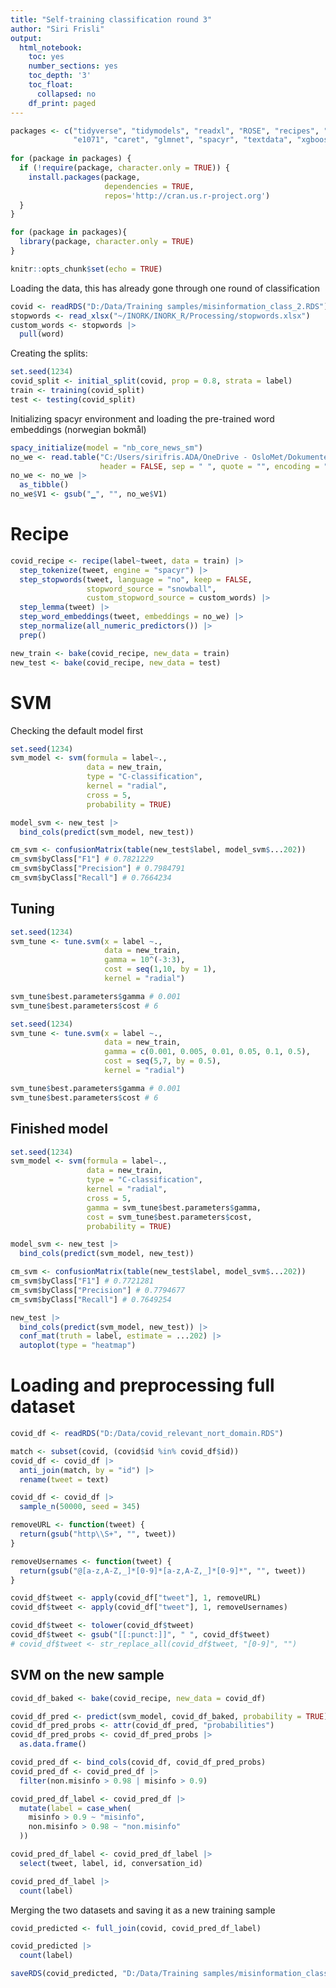 ```yaml
---
title: "Self-training classification round 3"
author: "Siri Frisli"
output:
  html_notebook:
    toc: yes
    number_sections: yes
    toc_depth: '3'
    toc_float:
      collapsed: no
    df_print: paged
---
```


```r
packages <- c("tidyverse", "tidymodels", "readxl", "ROSE", "recipes", "textrecipes",
              "e1071", "caret", "glmnet", "spacyr", "textdata", "xgboost")
 
for (package in packages) {
  if (!require(package, character.only = TRUE)) {
    install.packages(package,
                     dependencies = TRUE,
                     repos='http://cran.us.r-project.org')
  }
}

for (package in packages){
  library(package, character.only = TRUE)
}

knitr::opts_chunk$set(echo = TRUE)
```

Loading the data, this has already gone through one round of classification
```r
covid <- readRDS("D:/Data/Training samples/misinformation_class_2.RDS")
stopwords <- read_xlsx("~/INORK/INORK_R/Processing/stopwords.xlsx")
custom_words <- stopwords |>
  pull(word)
```

Creating the splits:
```r
set.seed(1234)
covid_split <- initial_split(covid, prop = 0.8, strata = label)
train <- training(covid_split)
test <- testing(covid_split)
```

Initializing spacyr environment and loading the pre-trained word embeddings (norwegian bokmål)
```r
spacy_initialize(model = "nb_core_news_sm")
no_we <- read.table("C:/Users/sirifris.ADA/OneDrive - OsloMet/Dokumenter/no.wiki.bpe.vs50000.d200.w2v.txt", 
                    header = FALSE, sep = " ", quote = "", encoding = "UTF-8")
no_we <- no_we |>
  as_tibble()
no_we$V1 <- gsub("▁", "", no_we$V1)
```

# Recipe
```r
covid_recipe <- recipe(label~tweet, data = train) |>
  step_tokenize(tweet, engine = "spacyr") |>
  step_stopwords(tweet, language = "no", keep = FALSE, 
                 stopword_source = "snowball", 
                 custom_stopword_source = custom_words) |>
  step_lemma(tweet) |>
  step_word_embeddings(tweet, embeddings = no_we) |>
  step_normalize(all_numeric_predictors()) |>
  prep()

new_train <- bake(covid_recipe, new_data = train)
new_test <- bake(covid_recipe, new_data = test)
```

# SVM
Checking the default model first
```r
set.seed(1234)
svm_model <- svm(formula = label~.,
                 data = new_train,
                 type = "C-classification",
                 kernel = "radial",
                 cross = 5,
                 probability = TRUE)
```

```r
model_svm <- new_test |>
  bind_cols(predict(svm_model, new_test))

cm_svm <- confusionMatrix(table(new_test$label, model_svm$...202)) 
cm_svm$byClass["F1"] # 0.7821229   
cm_svm$byClass["Precision"] # 0.7984791   
cm_svm$byClass["Recall"] # 0.7664234   
```

## Tuning
```r
set.seed(1234)
svm_tune <- tune.svm(x = label ~., 
                     data = new_train,
                     gamma = 10^(-3:3), 
                     cost = seq(1,10, by = 1),  
                     kernel = "radial")

svm_tune$best.parameters$gamma # 0.001
svm_tune$best.parameters$cost # 6
```

```r
set.seed(1234)
svm_tune <- tune.svm(x = label ~., 
                     data = new_train,
                     gamma = c(0.001, 0.005, 0.01, 0.05, 0.1, 0.5), 
                     cost = seq(5,7, by = 0.5),  
                     kernel = "radial")

svm_tune$best.parameters$gamma # 0.001
svm_tune$best.parameters$cost # 6
```
## Finished model
```r
set.seed(1234)
svm_model <- svm(formula = label~.,
                 data = new_train,
                 type = "C-classification",
                 kernel = "radial",
                 cross = 5,
                 gamma = svm_tune$best.parameters$gamma,
                 cost = svm_tune$best.parameters$cost,
                 probability = TRUE)
```

```r
model_svm <- new_test |>
  bind_cols(predict(svm_model, new_test))

cm_svm <- confusionMatrix(table(new_test$label, model_svm$...202)) 
cm_svm$byClass["F1"] # 0.7721281  
cm_svm$byClass["Precision"] # 0.7794677  
cm_svm$byClass["Recall"] # 0.7649254  
```

```r
new_test |>
  bind_cols(predict(svm_model, new_test)) |>
  conf_mat(truth = label, estimate = ...202) |>
  autoplot(type = "heatmap")
```

# Loading and preprocessing full dataset
```r
covid_df <- readRDS("D:/Data/covid_relevant_nort_domain.RDS")

match <- subset(covid, (covid$id %in% covid_df$id))
covid_df <- covid_df |>
  anti_join(match, by = "id") |>
  rename(tweet = text)
```

```r
covid_df <- covid_df |>
  sample_n(50000, seed = 345)
```

```r
removeURL <- function(tweet) {
  return(gsub("http\\S+", "", tweet))
}

removeUsernames <- function(tweet) {
  return(gsub("@[a-z,A-Z,_]*[0-9]*[a-z,A-Z,_]*[0-9]*", "", tweet))
}

covid_df$tweet <- apply(covid_df["tweet"], 1, removeURL)
covid_df$tweet <- apply(covid_df["tweet"], 1, removeUsernames)

covid_df$tweet <- tolower(covid_df$tweet)
covid_df$tweet <- gsub("[[:punct:]]", " ", covid_df$tweet)
# covid_df$tweet <- str_replace_all(covid_df$tweet, "[0-9]", "")
```

## SVM on the new sample
```r
covid_df_baked <- bake(covid_recipe, new_data = covid_df)

covid_df_pred <- predict(svm_model, covid_df_baked, probability = TRUE)
covid_df_pred_probs <- attr(covid_df_pred, "probabilities")
covid_df_pred_probs <- covid_df_pred_probs |>
  as.data.frame()
```

```r
covid_pred_df <- bind_cols(covid_df, covid_df_pred_probs)
covid_pred_df <- covid_pred_df |>
  filter(non.misinfo > 0.98 | misinfo > 0.9)
```

```r
covid_pred_df_label <- covid_pred_df |>
  mutate(label = case_when(
    misinfo > 0.9 ~ "misinfo",
    non.misinfo > 0.98 ~ "non.misinfo"
  ))
```

```r
covid_pred_df_label <- covid_pred_df_label |>
  select(tweet, label, id, conversation_id)
```

```r
covid_pred_df_label |>
  count(label)
```

Merging the two datasets and saving it as a new training sample
```r
covid_predicted <- full_join(covid, covid_pred_df_label)

covid_predicted |>
  count(label)
```

```r
saveRDS(covid_predicted, "D:/Data/Training samples/misinformation_class_3.RDS")
```